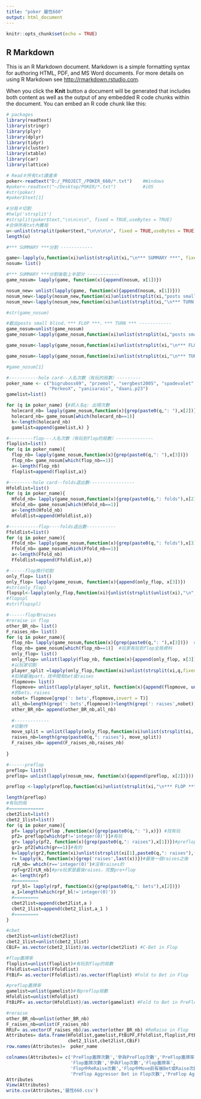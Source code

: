 ```yaml
---
title: "poker 屬性660"
output: html_document
---
```


```r
knitr::opts_chunk$set(echo = TRUE)
```

## R Markdown

This is an R Markdown document. Markdown is a simple formatting syntax for authoring HTML, PDF, and MS Word documents. For more details on using R Markdown see <http://rmarkdown.rstudio.com>.

When you click the **Knit** button a document will be generated that includes both content as well as the output of any embedded R code chunks within the document. You can embed an R code chunk like this:

```r
# packages
library(readtext)
library(stringr)
library(plyr)
library(dplyr)
library(tidyr)
library(cluster)
library(xtable)
library(car)
library(lattice)

# Read＃所有txt讀進來
poker<-readtext("D:/_PROJECT_/POKER_660/*.txt")    #Windows    
#poker<-readtext("~/Desktop/POKER/*.txt")          #iOS
#str(poker)
#poker$text[1]

#分局＃切割
#help('strsplit')
#strsplit(poker$text,"\n\n\n\n", fixed = TRUE,useBytes = TRUE)
#合併所有txt內賽局
u<-unlist(strsplit(poker$text,"\n\n\n\n", fixed = TRUE,useBytes = TRUE))
length(u)

#*** SUMMARY ***分割 ------------

game<-lapply(u,function(xi)unlist(strsplit(xi,"\n*** SUMMARY ***", fixed = TRUE,useBytes = TRUE)))
nosum= list()

#*** SUMMARY ***分割後取上半部分 ------------
game_nosum= lapply(game, function(x){append(nosum, x[1])})

nosum_new= unlist(lapply(game, function(x){append(nosum, x[1])}))
nosum_new<-lapply(nosum_new,function(xi)unlist(strsplit(xi,"posts small blind", fixed = TRUE,useBytes = TRUE)))
nosum_new<-lapply(nosum_new,function(xi)unlist(strsplit(xi,"\n*** TURN ***", fixed = TRUE,useBytes = TRUE)))

#str(game_nosum)

#截出posts small blind、*** FLOP ***、*** TURN *** ------------
game_nosum=unlist(game_nosum)
game_nosum<-lapply(game_nosum,function(xi)unlist(strsplit(xi,"posts small blind", fixed = TRUE,useBytes = TRUE)))

game_nosum<-lapply(game_nosum,function(xi)unlist(strsplit(xi,"\n*** FLOP ***", fixed = TRUE,useBytes = TRUE)))

game_nosum<-lapply(game_nosum,function(xi)unlist(strsplit(xi,"\n*** TURN ***", fixed = TRUE,useBytes = TRUE)))

#game_nosum[1]

#-----------hole card--人名次數（有玩的局數）---------
poker_name <- c("bigruboss69", "przemol", "sergbest2005", "spadevalet", "pomkaPWNZ", "ChikoKz740", "Donkey84Kong",
                "PerkeoX", "yanisarais", "daani.p23")
gamelist=list() 

for (q in poker_name) {#抓人名q: 出現次數
  holecard_nb= lapply(game_nosum,function(x){grep(paste0(q,": "),x[2])})  
  holecard_nb= game_nosum[which(holecard_nb==1)]  
  k<-length(holecard_nb)
  gamelist=append(gamelist,k) }

#---------flop---人名次數（有玩到flop的局數）--------------
floplist=list() 
for (q in poker_name){
  flop_nb= lapply(game_nosum,function(x){grep(paste0(q,": "),x[3])})  
  flop_nb= game_nosum[which(flop_nb==1)]  
  a<-length(flop_nb)
  floplist=append(floplist,a)}

#---------hole card--folds退出數-----------------
Hfoldlist=list() 
for (q in poker_name){
  Hfold_nb= lapply(game_nosum,function(x){grep(paste0(q,": folds"),x[2])})  
  Hfold_nb= game_nosum[which(Hfold_nb==1)]  
  a<-length(Hfold_nb)
  Hfoldlist=append(Hfoldlist,a)}

#-----------flop----folds退出數-----------
Ffoldlist=list() 
for (q in poker_name){
  Ffold_nb= lapply(game_nosum,function(x){grep(paste0(q,": folds"),x[3])})  
  Ffold_nb= game_nosum[which(Ffold_nb==1)]  
  a<-length(Ffold_nb)
  Ffoldlist=append(Ffoldlist,a)}

#------flop換行切割
only_flop= list()
only_flop= lapply(game_nosum, function(x){append(only_flop, x[3])})
#str(only_flop)
flopspl<-lapply(only_flop,function(xi){unlist(strsplit(unlist(xi),"\n", fixed = TRUE,useBytes = TRUE))})
#flopspl
#str(flopspl)

#------flop有raises
#reraise in flop
other_BR_nb= list()
F_raises_nb= list()
for (q in poker_name){
  flop_nb= lapply(game_nosum,function(x){grep(paste0(q,": "),x[3])})  #玩家有玩到flop (logical)
  flop_nb= game_nosum[which(flop_nb==1)]  #玩家有玩到flop全局資料
  only_flop= list()
  only_flop= unlist(lapply(flop_nb, function(x){append(only_flop, x[3])})) #玩家有玩到flop的flop資料
  #以玩家切割
  player_split =lapply(only_flop,function(xi)unlist(strsplit(xi,q,fixed = TRUE,useBytes = TRUE)))
  #扣掉最後part，找中間有bet或raises
  flopmove= list()
  flopmove= unlist(lapply(player_split, function(x){append(flopmove, unlist(x)[1:length(unlist(x))-1])}))
  #抓bets、raises
  nobet= flopmove[grep(': bets',flopmove,invert = T)]
  all_nb=length(grep(': bets',flopmove))+length(grep(': raises',nobet))
  other_BR_nb= append(other_BR_nb,all_nb)
  
  #-------------
  #切動作
  move_split = unlist(lapply(only_flop,function(xi)unlist(strsplit(xi,'\n',fixed = TRUE,useBytes = TRUE))))
  raises_nb=length(grep(paste0(q,": raises"), move_split))
  F_raises_nb= append(F_raises_nb,raises_nb)
  
}

#------preflop
preflop= list()
preflop= unlist(lapply(nosum_new, function(x){append(preflop, x[2])}))

preflop <-lapply(preflop,function(xi)unlist(strsplit(xi,"\n*** FLOP ***", fixed = TRUE,useBytes = TRUE)))

length(preflop)
#有玩的局
#=============
cbet2list=list() 
cbet2_1list=list()
for (q in poker_name){
  pf= lapply(preflop ,function(x){grep(paste0(q,": "),x)}) #找有玩 
  pf2= preflop[which(pf!='integer(0)')]#有玩
  gr= lapply(pf2, function(x){grep(paste0(q,": raises"),x[1])})#preflop有raises邏輯式
  gr2= pf2[which(gr==1)]#有的
  k=lapply(gr2,function(xi)unlist(strsplit(xi[1],paste0(q,": raises"),fixed = TRUE,useBytes = TRUE)))#以玩家raise切割
  r= lapply(k, function(x){grep('raises',last(x))})#最後一個raises之後
  rLR_nb= which(r=='integer(0)')#沒有raises的
  rpf=gr2[rLR_nb]#pre玩家是最後raises，完整pre+flop
  a<-length(rpf)
  #=========
  rpf_bl= lapply(rpf, function(x){grep(paste0(q,": bets"),x[2])})
  a_1=length(which(rpf_bl!='integer(0)'))
  #=========
  cbet2list=append(cbet2list,a )
  cbet2_1list=append(cbet2_1list,a_1 )
  #=========
}

#cbet
cbet2list=unlist(cbet2list)
cbet2_1list=unlist(cbet2_1list)
CBiF= as.vector(cbet2_1list)/as.vector(cbet2list) #C-Bet in Flop

#flop蓋牌率
floplist=unlist(floplist)#有玩到flop的局數
Ffoldlist=unlist(Ffoldlist)
FtBiF= as.vector(Ffoldlist)/as.vector(floplist) #Fold to Bet in Flop

#preflop蓋牌率
gamelist=unlist(gamelist)#有preflop局數
Hfoldlist=unlist(Hfoldlist)
FtBiPF= as.vector(Hfoldlist)/as.vector(gamelist) #Fold to Bet in PreFlop

#reraise
other_BR_nb=unlist(other_BR_nb)
F_raises_nb=unlist(F_raises_nb)
RRiF= as.vector(F_raises_nb)/as.vector(other_BR_nb) #ReRaise in Flop
Attributes= data.frame(Hfoldlist,gamelist,FtBiPF,Ffoldlist,floplist,FtBiF,F_raises_nb,other_BR_nb,RRiF,
                       cbet2_1list,cbet2list,CBiF)
row.names(Attributes)=  poker_name

colnames(Attributes)= c('PreFlop蓋牌次數','參與PreFlop次數','PreFlop蓋牌率',
                        'Flop蓋牌次數','參與Flop次數','Flop蓋牌率',
                        'Flop中ReRaise次數','Flop中Move前有被Bet或Raise次數','Flop中ReRaise率',
                        'PreFlop Aggressor Bet in Flop次數','PreFlop Aggressive次數','C-Bet in Flop率')
Attributes
View(Attributes)
write.csv(Attributes,'屬性660.csv')

```

